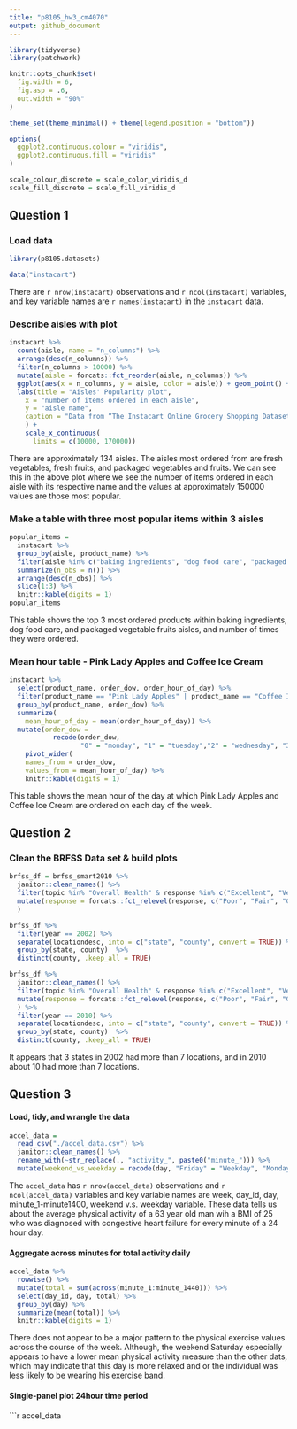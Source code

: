 ```yaml
---
title: "p8105_hw3_cm4070"
output: github_document
---
```


```r
library(tidyverse)
library(patchwork)

knitr::opts_chunk$set(
  fig.width = 6,
  fig.asp = .6, 
  out.width = "90%"
)

theme_set(theme_minimal() + theme(legend.position = "bottom"))

options( 
  ggplot2.continuous.colour = "viridis", 
  ggplot2.continuous.fill = "viridis"
)

scale_colour_discrete = scale_color_viridis_d
scale_fill_discrete = scale_fill_viridis_d
```

## Question 1

### Load data

```r
library(p8105.datasets)

data("instacart") 
```

There are `r nrow(instacart)` observations and `r ncol(instacart)` variables, and key variable names are `r names(instacart)` in the `instacart` data. 

### Describe aisles with plot

```r
instacart %>% 
  count(aisle, name = "n_columns") %>% 
  arrange(desc(n_columns)) %>% 
  filter(n_columns > 10000) %>% 
  mutate(aisle = forcats::fct_reorder(aisle, n_columns)) %>% 
  ggplot(aes(x = n_columns, y = aisle, color = aisle)) + geom_point() +
  labs(title = "Aisles' Popularity plot", 
    x = "number of items ordered in each aisle",
    y = "aisle name",
    caption = "Data from “The Instacart Online Grocery Shopping Dataset 2017"
    ) +
    scale_x_continuous(
      limits = c(10000, 170000))
```

There are approximately 134 aisles. The aisles most ordered from are fresh vegetables, fresh fruits, and packaged vegetables and fruits. We can see this in the above plot where we see the number of items ordered in each aisle with its respective name and the values at approximately 150000 values are those most popular.

### Make a table with three most popular items within 3 aisles 

```r
popular_items =
  instacart %>%
  group_by(aisle, product_name) %>% 
  filter(aisle %in% c("baking ingredients", "dog food care", "packaged vegetables fruits")) %>%
  summarize(n_obs = n()) %>%
  arrange(desc(n_obs)) %>%
  slice(1:3) %>%
  knitr::kable(digits = 1)
popular_items
```

This table shows the top 3 most ordered products within baking ingredients, dog food care, and packaged vegetable fruits aisles, and number of times they were ordered.

### Mean hour table - Pink Lady Apples and Coffee Ice Cream

```r
instacart %>%
  select(product_name, order_dow, order_hour_of_day) %>%
  filter(product_name == "Pink Lady Apples" | product_name == "Coffee Ice Cream") %>%
  group_by(product_name, order_dow) %>%
  summarize(
    mean_hour_of_day = mean(order_hour_of_day)) %>%
  mutate(order_dow = 
           recode(order_dow,
                  "0" = "monday", "1" = "tuesday","2" = "wednesday", "3" = "thursday", "4" = "friday", "5" = "saturday","6" = "sunday")) %>%
    pivot_wider(
    names_from = order_dow,
    values_from = mean_hour_of_day) %>%
    knitr::kable(digits = 1)
```

This table shows the mean hour of the day at which Pink Lady Apples and Coffee Ice Cream are 
ordered  on each day of the week. 

## Question 2

### Clean the BRFSS Data set & build plots

```r
brfss_df = brfss_smart2010 %>% 
  janitor::clean_names() %>% 
  filter(topic %in% "Overall Health" & response %in% c("Excellent", "Very good", "Good", "Fair", "Poor")) %>% 
  mutate(response = forcats::fct_relevel(response, c("Poor", "Fair", "Good", "Very good", "Excellent"))
  )
```

```r
brfss_df %>%
  filter(year == 2002) %>%
  separate(locationdesc, into = c("state", "county", convert = TRUE)) %>%
  group_by(state, county)  %>%
  distinct(county, .keep_all = TRUE)

brfss_df %>%
  janitor::clean_names() %>% 
  filter(topic %in% "Overall Health" & response %in% c("Excellent", "Very good", "Good", "Fair", "Poor")) %>% 
  mutate(response = forcats::fct_relevel(response, c("Poor", "Fair", "Good", "Very good", "Excellent"))
  ) %>%
  filter(year == 2010) %>%
  separate(locationdesc, into = c("state", "county", convert = TRUE)) %>%
  group_by(state, county)  %>%
  distinct(county, .keep_all = TRUE)
```

It appears that 3 states in 2002 had more than 7 locations, and in 2010 about 10 had more than 7 locations.


## Question 3

#### Load, tidy, and wrangle the data

```r
accel_data = 
  read_csv("./accel_data.csv") %>%
  janitor::clean_names() %>%
  rename_with(~str_replace(., "activity_", paste0("minute_"))) %>%
  mutate(weekend_vs_weekday = recode(day, "Friday" = "Weekday", "Monday" = "Weekday", "Tuesday" = "Weekday","Wednesday" = "Weekday", "Thursday" = "Weekday", "Saturday" = "Weekend", "Sunday" = "Weekend"))
```
  
The `accel_data`  has `r nrow(accel_data)` observations and `r ncol(accel_data)` variables and key variable names are week, day_id, day, minute_1-minute1400, weekend v.s. weekday variable. These data tells us about the average physical activity of a 63 year old man wih a BMI of 25 who was diagnosed with congestive heart failure for every minute of a 24 hour day. 

#### Aggregate across minutes for total activity daily

```r
accel_data %>%
  rowwise() %>%
  mutate(total = sum(across(minute_1:minute_1440))) %>%
  select(day_id, day, total) %>%
  group_by(day) %>%
  summarize(mean(total)) %>%
  knitr::kable(digits = 1)
```

There does not appear to be a major pattern to the physical exercise values across the course of the week. Although, the weekend Saturday especially appears to have a lower mean physical activity measure than the other dats, which may indicate that this day is more relaxed and or the individual was less likely to be wearing his exercise band. 

#### Single-panel plot 24hour time period

```r
accel_data 